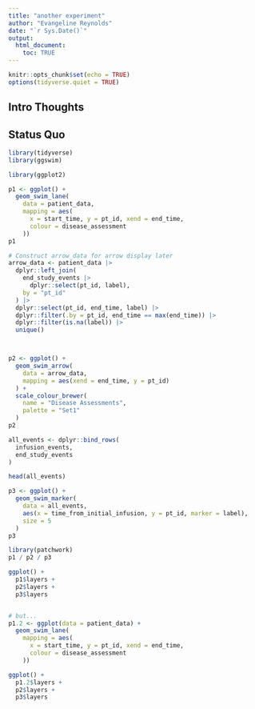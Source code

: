 ```yaml
---
title: "another experiment"
author: "Evangeline Reynolds"
date: "`r Sys.Date()`"
output: 
  html_document:
    toc: TRUE
---
```


```r
knitr::opts_chunk$set(echo = TRUE)
options(tidyverse.quiet = TRUE)
```




## Intro Thoughts


## Status Quo

```r
library(tidyverse)
library(ggswim)

library(ggplot2)

p1 <- ggplot() +
  geom_swim_lane(
    data = patient_data,
    mapping = aes(
      x = start_time, y = pt_id, xend = end_time,
      colour = disease_assessment
    )) 
p1

# Construct arrow_data for arrow display later
arrow_data <- patient_data |>
  dplyr::left_join(
    end_study_events |>
      dplyr::select(pt_id, label),
    by = "pt_id"
  ) |>
  dplyr::select(pt_id, end_time, label) |>
  dplyr::filter(.by = pt_id, end_time == max(end_time)) |>
  dplyr::filter(is.na(label)) |>
  unique()



p2 <- ggplot() +
  geom_swim_arrow(
    data = arrow_data,
    mapping = aes(xend = end_time, y = pt_id)
  ) +
  scale_colour_brewer(
    name = "Disease Assessments",
    palette = "Set1"
  )
p2

all_events <- dplyr::bind_rows(
  infusion_events,
  end_study_events
)

head(all_events)

p3 <- ggplot() +
  geom_swim_marker(
    data = all_events,
    aes(x = time_from_initial_infusion, y = pt_id, marker = label),
    size = 5
  )
p3

library(patchwork)
p1 / p2 / p3

ggplot() + 
  p1$layers + 
  p2$layers + 
  p3$layers


# but...
p1.2 <- ggplot(data = patient_data) +
  geom_swim_lane(
    mapping = aes(
      x = start_time, y = pt_id, xend = end_time,
      colour = disease_assessment
    )) 

ggplot() + 
  p1.2$layers + 
  p2$layers + 
  p3$layers
```

